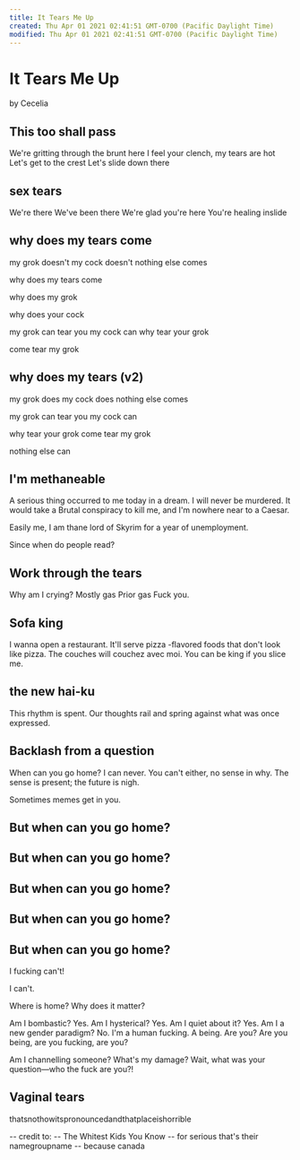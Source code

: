 ```yaml
---
title: It Tears Me Up
created: Thu Apr 01 2021 02:41:51 GMT-0700 (Pacific Daylight Time)
modified: Thu Apr 01 2021 02:41:51 GMT-0700 (Pacific Daylight Time)
---
```

# It Tears Me Up
by Cecelia

## This too shall pass

We're gritting through the brunt here
I feel your clench, my tears are hot
Let's get to the crest
Let's slide down there

## sex tears

We're there
We've been there
We're glad you're here
You're healing inslide

## why does my tears come

my grok doesn't
my cock doesn't
nothing else comes

why does my tears come

why does my grok

why does your cock

my grok can tear you
my cock can
why tear your grok

come tear my grok

## why does my tears (v2)

my grok does
my cock does
nothing else comes

my grok can tear you
my cock can

why tear your grok
come tear my grok

nothing else can

## I'm methaneable

A serious thing occurred to me today in a dream.
I will never be murdered.
It would take a Brutal conspiracy to kill me,
and I'm nowhere near to a Caesar.

Easily me, I am thane
lord of Skyrim for a year
of unemployment.

Since when do people read?

## Work through the tears

Why am I crying?
Mostly gas
Prior gas
Fuck you.

## Sofa king

I wanna open a restaurant.
It'll serve pizza
-flavored foods that don't look like pizza.
The couches will couchez avec moi.
You can be king if you slice me.

## the new hai-ku

This rhythm is spent.
Our thoughts rail and spring against
what was once expressed.

## Backlash from a question

When can you go home?
I can never.
You can't either,
no sense in why.
The sense is present;
the future is nigh.

Sometimes memes get in you.

## But when can you go home?
## But when can you go home?
## But when can you go home?
## But when can you go home?
## But when can you go home?

I fucking can't!

I can't.

Where is home?
Why does it matter?

Am I bombastic? Yes.
Am I hysterical? Yes.
Am I quiet about it? Yes.
Am I a new gender paradigm? No.
I'm a human fucking. A being.
Are you? Are you being, are you fucking, are you?

Am I channelling someone?
What's my damage?
Wait, what was your question—who the fuck are you?!

## Vaginal tears
thatsnothowitspronouncedandthatplaceishorrible

-- credit to:
	-- The Whitest Kids You Know
	-- for serious that's their namegroupname
	-- because canada
